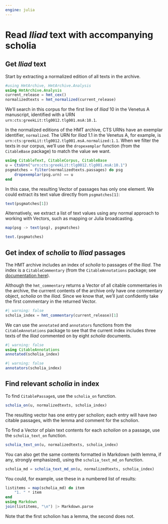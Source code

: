 ```yaml
---
engine: julia
---
```


# Read *Iliad* text with accompanying scholia


## Get *Iliad* text

Start by extracting a normalized edition of all texts in the archive.

```julia
#using HmtArchive, HmtArchive.Analysis
using HmtArchive.Analysis
current_release = hmt_cex()
normalizedtexts = hmt_normalized(current_release)
```

We'll search in this corpus for the first line of *Iliad* 10 in the Venetus A manuscript, identified with a URN `urn:cts:greekLit:tlg0012.tlg001.msA:10.1`.

In the normalized editions of the HMT archive, CTS URNs have an exemplar identifier, `normalized`. The URN for *Iliad* 1.1 in the Venetus A, for example, is `urn:cts:greekLit:tlg0012.tlg001.msA.normalized:1.1`.  When we filter the texts in our corpus, we'll use the `dropexemplar` function (from the `CitableBase` package) to match the value we want.

```julia
using CitableText, CitableCorpus, CitableBase
u = CtsUrn("urn:cts:greekLit:tlg0012.tlg001.msA:10.1")
psgmatches = filter(normalizedtexts.passages) do psg
    dropexemplar(psg.urn) == u
end
```

In this case, the resulting Vector of passages has only one element. We could extract its text value directly from `psgmatches[1]`:

```julia
text(psgmatches[1])
```

Alternatively, we extract a list of text values using any normal approach to working with Vectors, such as mapping or Julia broadcasting.


```julia
map(psg -> text(psg), psgmatches)
```

```julia
text.(psgmatches)
```

## Get index of *scholia* to *Iliad* passages

The HMT archive includes an index of *scholia* to passages of the *Iliad*. The index is a `CitableCommentary` (from the `CitableAnnotations` package; see [documentation here](https://neelsmith.quarto.pub/citableannotations/)).


Although the `hmt_commentary` returns a Vector of all citable commentaries in the archive, the currrent contents of the archive only have one commentary object, *scholia* on the *Iliad*. Since we know that, we'll just confidently take the first commentary in the returned Vector.

```julia
#| warning: false
scholia_index = hmt_commentary(current_release)[1]
```

We can use the  `annotated` and `annotators` functions from the `CitableAnnotations` package to see that the current index includes three texts of the *Iliad* commented on by eight *scholia* documents.

```julia
#| warning: false
using CitableAnnotations
annotated(scholia_index)
```

```julia
#| warning: false
annotators(scholia_index)
```


## Find relevant *scholia* in index

To find `CitablePassage`s, use the `scholia_on` function.


```julia
scholia_on(u, normalizedtexts, scholia_index)
```

The resulting vector has one entry per scholion; each entry will have *two* citable passages, with the lemma and comment for the scholion.


To find a Vector of plain text contents for each *scholion* on a passage, use the `scholia_text_on` function.

```julia
scholia_text_on(u, normalizedtexts, scholia_index)
```


You can also get the same contents formatted in Markdown (with lemma, if any, strongly emphasized), using the `scholia_text_md_on` function.


```julia
scholia_md = scholia_text_md_on(u, normalizedtexts, scholia_index)
```


You could, for example, use these in a numbered list of results:

```julia
listitems = map(scholia_md) do item
    "1. " * item
end 
using Markdown
join(listitems, "\n") |> Markdown.parse
```

Note that the first scholion has a lemma, the second does not.